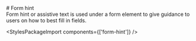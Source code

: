 
<Meta of={HintStories} />

<div className="docs-title">
  # Form hint

  <nav>
    <link-design of={JSON.stringify(HintStories)}></link-design>
  </nav>
</div>

<div className="lead">
  Form hint or assistive text is used under a form element to give guidance to users on how to best
  fill in fields.
</div>

<Canvas sourceState="shown" of={HintStories.Default} />
<div className="hide-col-default">
  <Controls of={HintStories.Default} />
</div>

<StylesPackageImport components={['form-hint']} />
